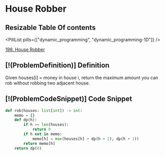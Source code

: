 # House Robber

## Resizable Table Of contents

<DifficultyBadge difficulty="medium" />

<PillList pills={["dynamic_programming", "dynamic_programming-1D"]} />

[198. House Robber](https://leetcode.com/problems/house-robber)

## [!(ProblemDefinition)] Definition

Given houses[i] = money in house i, return the maximum amount you can rob without robbing two adjacent house.

## [!(ProblemCodeSnippet)] Code Snippet

```python meta="source=problems/198-house-robber/solution.py"
def rob(houses: list[int]) -> int:
    memo = {}
    def dp(h):
        if h >= len(houses):
            return 0
        if h not in memo:
            memo[h] = max(houses[h] + dp(h + 2), dp(h + 1))
        return memo[h]
    return dp(0)
```

